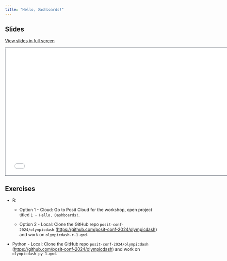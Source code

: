 ```yaml
---
title: "Hello, Dashboards!"
---
```


## Slides

[View slides in full screen](1-hello-dashboards.html)

```{=html}
<iframe class="slide-deck" src="1-hello-dashboards.html" height="420" width="747" style="border: 1px solid #2e3846;"></iframe>
```
## Exercises

-   R:

    -   Option 1 - Cloud: Go to Posit Cloud for the workshop, open project titled `1 - Hello, Dashboards!`.

    -   Option 2 - Local: Clone the GitHub repo `posit-conf-2024/olympicdash` (<https://github.com/posit-conf-2024/olympicdash>) and work on `olympicdash-r-1.qmd.`

-   Python - Local: Clone the GitHub repo `posit-conf-2024/olympicdash` (<https://github.com/posit-conf-2024/olympicdash>) and work on `olympicdash-py-1.qmd.`
